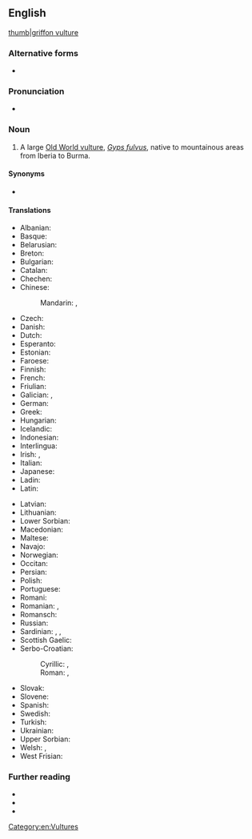 {{also|griffon-vulture}}
==English==
[[image:Eagle bokeh II.jpg|thumb|griffon vulture]]
===Alternative forms===
* {{alter|en|griffon-vulture||uncommon}}

===Pronunciation===
* {{IPA|/ˈɡɹɪfɒn ˈvʌlt͡ʃəɹ/|lang=en}}

===Noun===
{{en-noun}}

# A large [[Old World vulture]], ''[[Gyps fulvus]]'', native to mountainous areas from Iberia to Burma.

====Synonyms====
* {{sense|Gyps fulvus}} {{vern|Eurasian griffon}}

====Translations====
{{trans-top|''Gyps fulvus''}}
* Albanian: {{t|sq|shkaba}}
* Basque: {{t|eu|sai arre}}
* Belarusian: {{t|be|белагаловы сіп}}
* Breton: {{t|br|gup gell}}
* Bulgarian: {{t|bg|белоглав лешояд}}
* Catalan: {{t|ca|voltor comú}}
* Chechen: {{t|ce|кIайн корта болу аьрзу}}
* Chinese:
*: Mandarin: {{t+|cmn|兀鷲}}, {{t+|cmn|兀鹫|tr=wùjiù}}
* Czech: {{t+|cs|sup bělohlavý}}
* Danish: {{t|da|gåsegrib}}
* Dutch: {{t|nl|vale gier|m}}
* Esperanto: {{t|eo|ansergrifo}}
* Estonian: {{t|et|kaeluskotkas}}
* Faroese: {{t|fo|gammur}}
* Finnish: {{t+|fi|hanhikorppikotka}}
* French: {{t+|fr|vautour fauve|m}}
* Friulian: {{t|fur|variűl}}
* Galician: {{t|gl|grifo cinzento}}, {{t|gl|abutre cinzento}}
* German: {{t|de|Gänsegeier|m}}
* Greek: {{t+|el|όρνιο}}
* Hungarian: {{t+|hu|swallow}}
* Icelandic: {{t+|is|gammur}}
* Indonesian: {{t-needed|id}}
* Interlingua: {{t|ia|grypho|m}}
* Irish: {{t|ga|bultúr|m}}, {{t|ga|badhbh ghríofa|f}}
* Italian: {{t+|it|avvoltoio}}
* Japanese: {{t|ja|白襟禿鷲|tr=[[シロエリハゲワシ]], shiroerihagewashi}}
* Ladin: {{t|lld|valtoi}}
* Latin: {{t|la|Gyps fulvus}}
{{trans-mid}}
* Latvian: {{t|lv|baltgalvas grifs}}
* Lithuanian: {{t+|lt|grifas}}
* Lower Sorbian: {{t|dsb|sup}}
* Macedonian: {{t|mk|белоглав мршоjадец}}
* Maltese: {{t|mt|avultun prim}}
* Navajo: {{t|nv|tsétah jeeshóóʼ łibáhí|sc=Latn}}
* Norwegian: {{t|no|gåsegribb}}
* Occitan: {{t+|oc|voltor}}
* Persian: {{t+|fa|دال|tr=dâl}}
* Polish: {{t|pl|sęp płowy}}
* Portuguese: {{t+|pt|grifo|m}}
* Romani: {{t-needed|rom}}
* Romanian: {{t|ro|vultur pleșuv sur|m}}, {{t+|ro|grifon|m}}
* Romansch: {{t|rm|tschess cularin}}
* Russian: {{t|ru|белого́ловый сип|m}}
* Sardinian: {{t|sc|bentruxiu}}, {{t|sc|untruxu}}, {{t|sc|murru}}
* Scottish Gaelic: {{t|gd|fang|f}}
* Serbo-Croatian:
*: Cyrillic: {{t|sh|белоглави суп}}, {{t|sh|јелоглави суп}}
*: Roman: {{t+|sh|bjeloglavi sup}}, {{t|sh|jeloglavi sup}}
* Slovak: {{t|sk|sup bielohlavý}}
* Slovene: {{t|sl|beloglavi jastreb}}
* Spanish: {{t|es|buitre leonado|m}}
* Swedish: {{t+|sv|gåsgam}}
* Turkish: {{t+|tr|kızıl akbaba}}
* Ukrainian: {{t|uk|вольт}}
* Upper Sorbian: {{t|hsb|sup}}
* Welsh: {{t|cy|fwltur}}, {{t|cy|fultur}}
* West Frisian: {{t|fy|feale gier}}
{{trans-bottom}}

===Further reading===
* {{pedia}}
* {{specieslite|Gyps fulvus}}
* {{comcatlite|Gyps fulvus}}

[[Category:en:Vultures]]